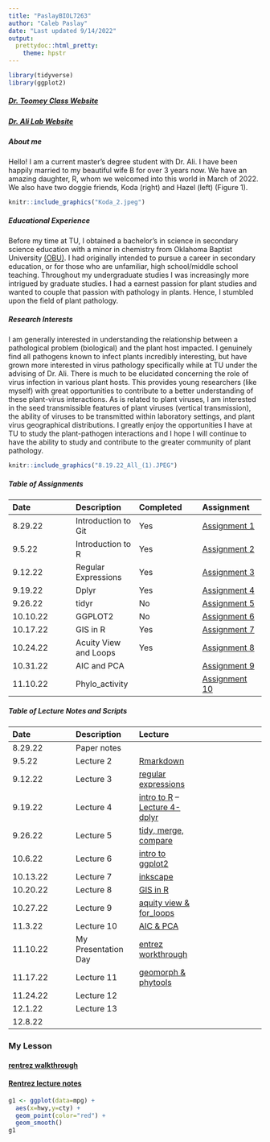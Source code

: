 ```yaml
---
title: "PaslayBIOL7263"
author: "Caleb Paslay"
date: "Last updated 9/14/2022"
output: 
  prettydoc::html_pretty: 
    theme: hpstr
---
```


```r
library(tidyverse)
library(ggplot2)
```


##### [Dr. Toomey Class Website](https://mbtoomey.github.io/Biol_7263/)

##### [Dr. Ali Lab Website](http://akhtarvirologylab.utulsa.edu/?_ga=2.103113152.1328270510.1662781666-1960873060.1662405509) 

##### About me
Hello! I am a current master's degree student with Dr. Ali. I have been happily married to my beautiful wife B for over 3 years now. We have an amazing daughter, R, whom we welcomed into this world in March of 2022. We also have two doggie friends, Koda (right) and Hazel (left) (Figure 1). 

```r
knitr::include_graphics("Koda_2.jpeg")
```

##### Educational Experience
Before my time at TU, I obtained a bachelor's in science in secondary science education with a minor in chemistry from Oklahoma Baptist University [(OBU)](https://www.okbu.edu/). I had originally intended to pursue a career in secondary education, or for those who are unfamiliar, high school/middle school teaching. Throughout my undergraduate studies I was increasingly more intrigued by graduate studies. I had a earnest passion for plant studies and wanted to couple that passion with pathology in plants. Hence, I stumbled upon the field of plant pathology.

##### Research Interests      
I am generally interested in understanding the relationship between a pathological problem (biological) and the plant host impacted. I genuinely find all pathogens known to infect plants incredibly interesting, but have grown more interested in virus pathology specifically while at TU under the advising of Dr. Ali. There is much to be elucidated concerning the role of virus infection in various plant hosts. This provides young researchers (like myself) with great opportunities to contribute to a better understanding of these plant-virus interactions. As is related to plant viruses, I am interested in the seed transmissible features of plant viruses (vertical transmission), the ability of viruses to be transmitted within laboratory settings, and plant virus geographical distributions. I greatly enjoy the opportunities I have at TU to study the plant-pathogen interactions and I hope I will continue to have the ability to study and contribute to the greater community of plant pathology.

```r
knitr::include_graphics("8.19.22_All_(1).JPEG")
```

##### **Table of Assignments**
Date|Description|Completed|Assignment 
:---|:---|:---|:---
8.29.22|Introduction to Git|Yes|[Assignment 1](Assignments/Assignment1.html)
9.5.22|Introduction to R|Yes|[Assignment 2](Assignments/practice_lecture2.html)
9.12.22|Regular Expressions|Yes|[Assignment 3](Assignments/Assignment3_regular_expressions.html)
9.19.22|Dplyr|Yes|[Assignment 4](Assignments/Assignment4.html)
9.26.22|tidyr|No|[Assignment 5]()
10.10.22|GGPLOT2|No|[Assignment 6]()
10.17.22|GIS in R|Yes|[Assignment 7](Assignments/Assignment-7.html)
10.24.22|Acuity View and Loops|Yes|[Assignment 8](Assignments/lecture_notes/lecture9_student_presentation.R)
10.31.22|AIC and PCA||[Assignment 9](Assignments/lecture_notes/lecture10_student_presentation.R)
11.10.22|Phylo_activity||[Assignment 10](Assignments/phylo_assignment.html)

##### **Table of Lecture Notes and Scripts**
Date|Description|Lecture
:---|:---|:---|:---
8.29.22|Paper notes|
9.5.22|Lecture 2|[Rmarkdown](Assignments/lecture_notes/lecture2notes.R)
9.12.22|Lecture 3|[regular expressions](Assignments/lecture_notes/lecture3notes.R)
9.19.22|Lecture 4|[intro to R](Assignments/lecture_notes/lecture4notes.R) -- [Lecture 4-dplyr](Assignments/lecture_notes/working_with_dplyr.R)
9.26.22|Lecture 5|[tidy, merge, compare](Assignments/lecture_notes/lecture5notes.R)
10.6.22|Lecture 6|[intro to ggplot2](Assignments/lecture_notes/lecture6notes.R)
10.13.22|Lecture 7|[inkscape](Assignments/lecture_notes/lecture7notes.R)
10.20.22|Lecture 8|[GIS in R](Assignments/lecture_notes/lecture8notes.R)
10.27.22|Lecture 9|[aquity view & for_loops](Assignments/lecture_notes/lecture9_student_presentation.R)
11.3.22|Lecture 10|[AIC & PCA](Assignments/lecture_notes/lecture10_student_presentation.R)
11.10.22|My Presentation Day|[entrez workthrough](Project/rentrez_presentation_notes.R)
11.17.22|Lecture 11|[geomorph & phytools](Assignments/lecture_notes/lecture11_student_presentation.R)
11.24.22|Lecture 12|
12.1.22|Lecture 13|
12.8.22|


### My Lesson 

#### [rentrez walkthrough](Project/NCBI.html)
#### [Rentrez lecture notes](Project/rentrez_presentation_notes.R)



```r
g1 <- ggplot(data=mpg) +
  aes(x=hwy,y=cty) + 
  geom_point(color="red") + 
  geom_smooth()
g1
```










 